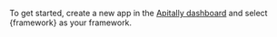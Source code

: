 To get started, create a new app in the [Apitally dashboard](https://app.apitally.io/apps) and select {framework} as your framework.
